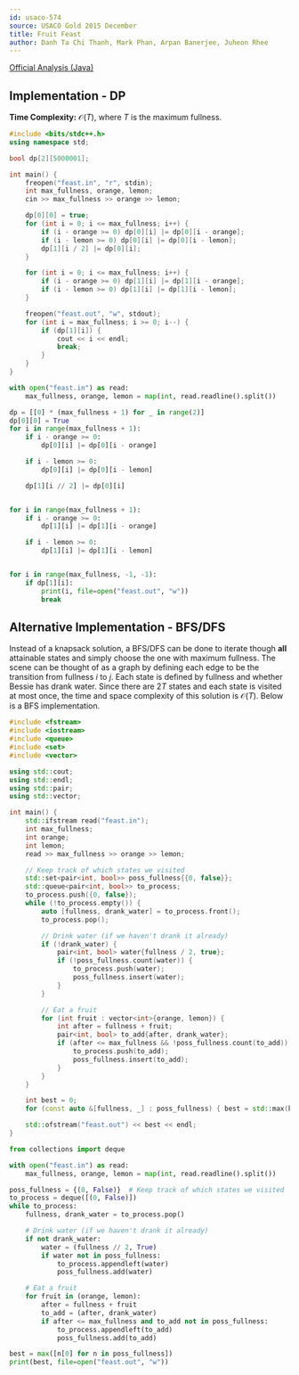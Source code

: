 ```yaml
---
id: usaco-574
source: USACO Gold 2015 December
title: Fruit Feast
author: Danh Ta Chi Thanh, Mark Phan, Arpan Banerjee, Juheon Rhee
---
```


[Official Analysis (Java)](http://www.usaco.org/current/data/sol_feast_gold_dec15.html)

## Implementation - DP

**Time Complexity:** $\mathcal{O}(T)$, where $T$ is the maximum fullness.

<LanguageSection>
<CPPSection>

```cpp
#include <bits/stdc++.h>
using namespace std;

bool dp[2][5000001];

int main() {
	freopen("feast.in", "r", stdin);
	int max_fullness, orange, lemon;
	cin >> max_fullness >> orange >> lemon;

	dp[0][0] = true;
	for (int i = 0; i <= max_fullness; i++) {
		if (i - orange >= 0) dp[0][i] |= dp[0][i - orange];
		if (i - lemon >= 0) dp[0][i] |= dp[0][i - lemon];
		dp[1][i / 2] |= dp[0][i];
	}

	for (int i = 0; i <= max_fullness; i++) {
		if (i - orange >= 0) dp[1][i] |= dp[1][i - orange];
		if (i - lemon >= 0) dp[1][i] |= dp[1][i - lemon];
	}

	freopen("feast.out", "w", stdout);
	for (int i = max_fullness; i >= 0; i--) {
		if (dp[1][i]) {
			cout << i << endl;
			break;
		}
	}
}
```

</CPPSection>
<PySection>

```py
with open("feast.in") as read:
	max_fullness, orange, lemon = map(int, read.readline().split())

dp = [[0] * (max_fullness + 1) for _ in range(2)]
dp[0][0] = True
for i in range(max_fullness + 1):
	if i - orange >= 0:
		dp[0][i] |= dp[0][i - orange]

	if i - lemon >= 0:
		dp[0][i] |= dp[0][i - lemon]

	dp[1][i // 2] |= dp[0][i]


for i in range(max_fullness + 1):
	if i - orange >= 0:
		dp[1][i] |= dp[1][i - orange]

	if i - lemon >= 0:
		dp[1][i] |= dp[1][i - lemon]


for i in range(max_fullness, -1, -1):
	if dp[1][i]:
		print(i, file=open("feast.out", "w"))
		break
```

</PySection>
</LanguageSection>

## Alternative Implementation - BFS/DFS

Instead of a knapsack solution, a BFS/DFS can be done to iterate though **all** attainable states and simply choose the one with maximum fullness. The scene can be thought of as a graph by defining each edge to be the transition from fullness $i$ to $j$. Each state is defined by fullness and whether Bessie has drank water. Since there are $2T$ states and each state is visited at most once, the time and space complexity of this solution is $\mathcal{O}(T)$. Below is a BFS implementation.

<LanguageSection>
<CPPSection>

```cpp
#include <fstream>
#include <iostream>
#include <queue>
#include <set>
#include <vector>

using std::cout;
using std::endl;
using std::pair;
using std::vector;

int main() {
	std::ifstream read("feast.in");
	int max_fullness;
	int orange;
	int lemon;
	read >> max_fullness >> orange >> lemon;

	// Keep track of which states we visited
	std::set<pair<int, bool>> poss_fullness{{0, false}};
	std::queue<pair<int, bool>> to_process;
	to_process.push({0, false});
	while (!to_process.empty()) {
		auto [fullness, drank_water] = to_process.front();
		to_process.pop();

		// Drink water (if we haven't drank it already)
		if (!drank_water) {
			pair<int, bool> water{fullness / 2, true};
			if (!poss_fullness.count(water)) {
				to_process.push(water);
				poss_fullness.insert(water);
			}
		}

		// Eat a fruit
		for (int fruit : vector<int>{orange, lemon}) {
			int after = fullness + fruit;
			pair<int, bool> to_add{after, drank_water};
			if (after <= max_fullness && !poss_fullness.count(to_add)) {
				to_process.push(to_add);
				poss_fullness.insert(to_add);
			}
		}
	}

	int best = 0;
	for (const auto &[fullness, _] : poss_fullness) { best = std::max(best, fullness); }

	std::ofstream("feast.out") << best << endl;
}
```

</CPPSection>
<PySection>

```py
from collections import deque

with open("feast.in") as read:
	max_fullness, orange, lemon = map(int, read.readline().split())

poss_fullness = {(0, False)}  # Keep track of which states we visited
to_process = deque([(0, False)])
while to_process:
	fullness, drank_water = to_process.pop()

	# Drink water (if we haven't drank it already)
	if not drank_water:
		water = (fullness // 2, True)
		if water not in poss_fullness:
			to_process.appendleft(water)
			poss_fullness.add(water)

	# Eat a fruit
	for fruit in (orange, lemon):
		after = fullness + fruit
		to_add = (after, drank_water)
		if after <= max_fullness and to_add not in poss_fullness:
			to_process.appendleft(to_add)
			poss_fullness.add(to_add)

best = max([n[0] for n in poss_fullness])
print(best, file=open("feast.out", "w"))
```

</PySection>
</LanguageSection>
